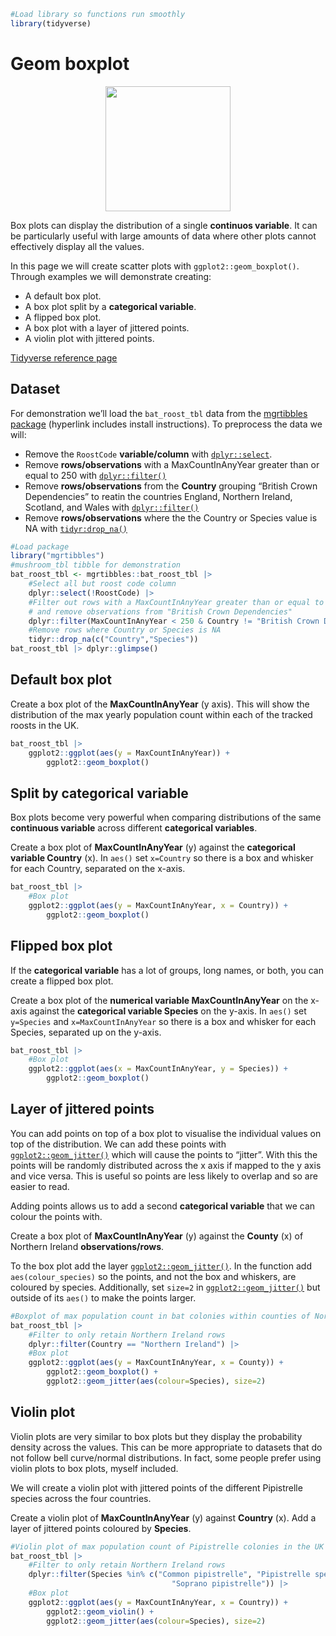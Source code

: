 ```r
#Load library so functions run smoothly
library(tidyverse)
```

# Geom boxplot

<center>
![](images/ggplot2_geom_boxplot.png){style="width:200px"}
</center>

Box plots can display the distribution of a single __continuos variable__.
It can be particularly useful with large amounts of data where other plots cannot effectively display all the values.

In this page we will create scatter plots with `ggplot2::geom_boxplot()`. Through examples we will demonstrate creating:

- A default box plot.
- A box plot split by a __categorical variable__.
- A flipped box plot.
- A box plot with a layer of jittered points.
- A violin plot with jittered points.

[Tidyverse reference page](https://ggplot2.tidyverse.org//reference/geom_boxplot.html)

## Dataset

For demonstration we'll load the `bat_roost_tbl` data from the [mgrtibbles package](/datasets/mgrtibbles.qmd) (hyperlink includes install instructions).
To preprocess the data we will:

- Remove the `RoostCode` __variable/column__ with [`dplyr::select`](/dplyr/select.qmd).
- Remove __rows/observations__ with a MaxCountInAnyYear greater than or equal to 250 with [`dplyr::filter()`](/dplyr/filter.qmd)
- Remove __rows/observations__ from the __Country__ grouping "British Crown Dependencies" to reatin the countries England, Northern Ireland, Scotland, and Wales with [`dplyr::filter()`](/dplyr/filter.qmd)
- Remove __rows/observations__ where the the Country or Species value is NA with [`tidyr:drop_na()`](/tidyr/drop_na.qmd)

```r
#Load package
library("mgrtibbles")
#mushroom_tbl tibble for demonstration
bat_roost_tbl <- mgrtibbles::bat_roost_tbl |>
    #Select all but roost code column
    dplyr::select(!RoostCode) |>
    #Filter out rows with a MaxCountInAnyYear greater than or equal to 250
    # and remove observations from "British Crown Dependencies"
    dplyr::filter(MaxCountInAnyYear < 250 & Country != "British Crown Dependencies") |>
    #Remove rows where Country or Species is NA
    tidyr::drop_na(c("Country","Species"))
bat_roost_tbl |> dplyr::glimpse()
```

## Default box plot

Create a box plot of the __MaxCountInAnyYear__ (y axis).
This will show the distribution of the max yearly population count within each of the tracked roosts in the UK.

```r
bat_roost_tbl |>
    ggplot2::ggplot(aes(y = MaxCountInAnyYear)) +
        ggplot2::geom_boxplot()
```

## Split by categorical variable

Box plots become very powerful when comparing distributions of the same __continuous variable__ across different __categorical variables__.

Create a box plot of __MaxCountInAnyYear__ (y) against the __categorical variable Country__ (x).
In `aes()` set `x=Country` so there is a box and whisker for each Country, separated on the x-axis.

```r
bat_roost_tbl |>
    #Box plot
    ggplot2::ggplot(aes(y = MaxCountInAnyYear, x = Country)) +
        ggplot2::geom_boxplot()
```

## Flipped box plot

If the __categorical variable__ has a lot of groups, long names, or both, you can create a flipped box plot.

Create a box plot of  the __numerical variable MaxCountInAnyYear__ on the x-axis against the __categorical variable Species__ on the y-axis.
In `aes()` set `y=Species` and `x=MaxCountInAnyYear` so there is a box and whisker for each Species, separated up on the y-axis.

```r
bat_roost_tbl |>
    #Box plot
    ggplot2::ggplot(aes(x = MaxCountInAnyYear, y = Species)) +
        ggplot2::geom_boxplot()
```

## Layer of jittered points

You can add points on top of a box plot to visualise the individual values on top of the distribution.
We can add these points with [`ggplot2::geom_jitter()`](https://ggplot2.tidyverse.org//reference/geom_jitter.html) which will cause the points to "jitter".
With this the points will be randomly distributed across the x axis if mapped to the y axis and vice versa.
This is useful so points are less likely to overlap and so are easier to read.

Adding points allows us to add a second __categorical variable__ that we can colour the points with.

Create a box plot of __MaxCountInAnyYear__ (y) against the __County__ (x) of Northern Ireland __observations/rows__.

To the box plot add the layer [`ggplot2::geom_jitter()`](https://ggplot2.tidyverse.org//reference/geom_jitter.html).
In the function add `aes(colour_species)` so the points, and not the box and whiskers, are coloured by species.
Additionally, set `size=2` in [`ggplot2::geom_jitter()`](https://ggplot2.tidyverse.org//reference/geom_jitter.html) but outside of its `aes()` to make the points larger.

```r
#Boxplot of max population count in bat colonies within counties of Northern Ireland
bat_roost_tbl |>
    #Filter to only retain Northern Ireland rows
    dplyr::filter(Country == "Northern Ireland") |>
    #Box plot
    ggplot2::ggplot(aes(y = MaxCountInAnyYear, x = County)) +
        ggplot2::geom_boxplot() +
        ggplot2::geom_jitter(aes(colour=Species), size=2)
```

## Violin plot

Violin plots are very similar to box plots but they display the probability density across the values.
This can be more appropriate to datasets that do not follow bell curve/normal distributions.
In fact, some people prefer using violin plots to box plots, myself included.

We will create a violin plot with jittered points of the different Pipistrelle species across the four countries.

Create a violin plot of __MaxCountInAnyYear__ (y) against __Country__ (x).
Add a layer of jittered points coloured by __Species__.

```r
#Violin plot of max population count of Pipistrelle colonies in the UK countries
bat_roost_tbl |>
    #Filter to only retain Northern Ireland rows
    dplyr::filter(Species %in% c("Common pipistrelle", "Pipistrelle species",
                                    "Soprano pipistrelle")) |>
    #Box plot
    ggplot2::ggplot(aes(y = MaxCountInAnyYear, x = Country)) +
        ggplot2::geom_violin() +
        ggplot2::geom_jitter(aes(colour=Species), size=2)
```


